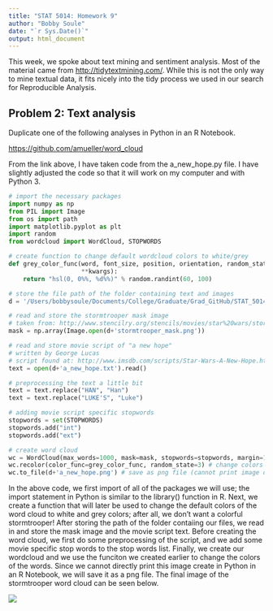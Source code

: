 ```yaml
---
title: "STAT 5014: Homework 9"
author: "Bobby Soule"
date: "`r Sys.Date()`"
output: html_document
---
```


This week, we spoke about text mining and sentiment analysis.  Most of the material came from <http://tidytextmining.com/>.  While this is not the only way to mine textual data, it fits nicely into the tidy process we used in our search for Reproducible Analysis.

## Problem 2: Text analysis 

Duplicate one of the following analyses in Python in an R Notebook.  

<https://github.com/amueller/word_cloud>

From the link above, I have taken code from the a_new_hope.py file. I have slightly adjusted the code so that it will work on my computer and with Python 3.

```python
# import the necessary packages
import numpy as np
from PIL import Image
from os import path
import matplotlib.pyplot as plt
import random
from wordcloud import WordCloud, STOPWORDS

# create function to change default wordcloud colors to white/grey
def grey_color_func(word, font_size, position, orientation, random_state=None,
                    **kwargs):
    return "hsl(0, 0%%, %d%%)" % random.randint(60, 100)

# store the file path of the folder containing text and images
d = '/Users/bobbysoule/Documents/College/Graduate/Grad_GitHub/STAT_5014/'

# read and store the stormtrooper mask image
# taken from: http://www.stencilry.org/stencils/movies/star%20wars/storm-trooper.gif
mask = np.array(Image.open(d+'stormtrooper_mask.png'))

# read and store movie script of "a new hope"
# written by George Lucas
# script found at: http://www.imsdb.com/scripts/Star-Wars-A-New-Hope.html
text = open(d+'a_new_hope.txt').read()

# preprocessing the text a little bit
text = text.replace("HAN", "Han")
text = text.replace("LUKE'S", "Luke")

# adding movie script specific stopwords
stopwords = set(STOPWORDS)
stopwords.add("int")
stopwords.add("ext")

# create word cloud
wc = WordCloud(max_words=1000, mask=mask, stopwords=stopwords, margin=10, random_state=1).generate(text)
wc.recolor(color_func=grey_color_func, random_state=3) # change colors to grey
wc.to_file(d+'a_new_hope.png') # save as png file (cannot print image directly in rnotebook)
```

In the above code, we first import of all of the packages we will use; the import statement in Python is similar to the library() function in R. Next, we create a function that will later be used to change the default colors of the word cloud to white and grey colors; after all, we don't want a colorful stormtrooper! After storing the path of the folder contaiing our files, we read in and store the mask image and the movie script text. Before creating the word cloud, we first do some preprocessing of the script, and we add some movie specific stop words to the stop words list. Finally, we create our wordcloud and we use the funciton we created earlier to change the colors of the words. Since we cannot directly print this image create in Python in an R Notebook, we will save it as a png file. The final image of the stormtrooper word cloud can be seen below.

![](a_new_hope.png)
